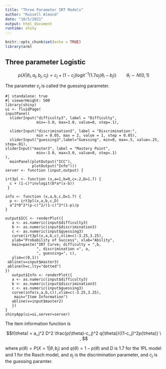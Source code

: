 ```yaml
---
title: "Three Parameter IRT Models"
author: "Russell Almond"
date: "10/5/2021"
output: html_document
runtime: shiny
---
```


```r
knitr::opts_chunk$set(echo = TRUE)
library(arm)
```

## Three parameter Logistic

$$ p(X|\theta_i,a_j, b_j, c_j) = c_j + (1-c_j)\text{logit}^{-1} \left ( 1.7 a_j(\theta_i - b_j) \right ) \qquad \theta_i \sim N(0,1) $$

The parameter $c_j$ is called the guessing parameter.


```shinylive-r
#| standalone: true
#| viewerHeight: 500
library(shiny)
ui <- fluidPage(
inputPanel(
  sliderInput("difficulty3", label = "Difficulty",
              min=-3.0, max=3.0, value=0, step=.1),
  
  sliderInput("discrimination3", label = "Discrimination:",
              min = 0.05, max = 2, value = 1, step = 0.05),
  sliderInput("guessing3",label="Guessing", min=0, max=.5, value=.25, step=.01),
sliderInput("master3", label = "Mastery Point",
              min=-3.0, max=3.0, value=0, step=.1)  
),
  mainPanel(plotOutput("ICC"),
            plotOutput("Info")))
server <- function (input,output) {

irt3pl <- function (x,a=1,b=0,c=.2,D=1.7) {
  c + (1-c)*invlogit(D*a*(x-b))
 }

info <- function (x,a,b,c,D=1.7) {
  p <- irt3pl(x,a,b,c,D)
  a^2*D^2*(p-c)^2/(1-c)^2*(1-p)/p
}

output$ICC <- renderPlot({
   a <- as.numeric(input$difficulty3)
   b <- as.numeric(input$discrimination3)
   c <- as.numeric(input$guessing3)
   curve(irt3pl(x,a,b,c),xlim=c(-3.25,3.25),
   ylab="Probability of Success", xlab="Ability",
   main=paste("IRT Curve; difficulty = ",b,
              ", discrimination =", a,
              ", guessing=", c),
   ylim=c(0,1))
 abline(v=input$master3)
 abline(h=c,lty="dotted")
})
   output$Info <- renderPlot({
   a <- as.numeric(input$difficulty3)
   b <- as.numeric(input$discrimination3)
   c <- as.numeric(input$guessing3)
   curve(info(x,a,b,c)),xlim=c(-3.25,3.25),
	main="Item Information")
   abline(v=input$master2) 
   })
}
shinyApp(ui=ui,server=server)
```

The item information function is 

$$I(\theta) = a_j^2 D^2 \frac{p(\theta)-c_j)^2 q(\theta)}{(1-c_j)^2p(\theta)} \ , $$

where $p(\theta)=P(X=1|\theta,b_j)$ and $q(\theta)=1-p(\theta)$ and
$D$ is 1.7 for the 1PL model and 1 for the Rasch model, and $a_j$ is
the discrimination parameter, and $c_j$ is the guessing paramter.
